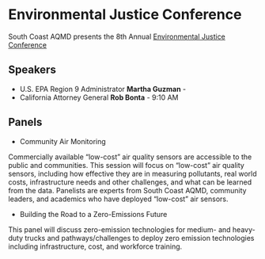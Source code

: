# Environmental Justice Conference {#sec-AQMD}

::: {.callout-note appearance="simple"}
South Coast AQMD presents the 8th Annual [Environmental Justice Conference](http://www.aqmd.gov/nav/about/initiatives/environmental-justice/ejcp/environmental-justice-conference)
:::

## Speakers

* U.S. EPA Region 9 Administrator **Martha Guzman** - 
* California Attorney General **Rob Bonta** - 9:10 AM

## Panels

* Community Air Monitoring

Commercially available “low-cost” air quality sensors are accessible to the public and communities. This session will focus on “low-cost” air quality sensors, including how effective they are in measuring pollutants, real world costs, infrastructure needs and other challenges, and what can be learned from the data. Panelists are experts from South Coast AQMD, community leaders, and academics who have deployed “low-cost” air sensors.

* Building the Road to a Zero-Emissions Future

This panel will discuss zero-emission technologies for medium- and heavy-duty trucks and pathways/challenges to deploy zero emission technologies including infrastructure, cost, and workforce training.